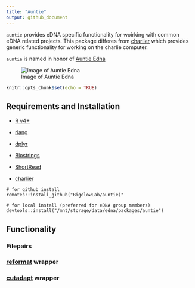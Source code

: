 ```yaml
---
title: "Auntie"
output: github_document
---
```


`auntie` provides eDNA specific functionality for woirking with common eDNA related projects.  This package differes from [charlier](https://github.com/BigelowLab/charlier) which provides generic functionality for working on the charlie computer.

`auntie` is named in honor of [Auntie Edna](https://duckduckgo.com/?q=Incredibles+Auntie+Edna)

![Image of Auntie Edna](https://static.wikia.nocookie.net/pixar/images/8/8b/I2_-_Edna.png/revision/latest?cb=20180621022628)

```r
knitr::opts_chunk$set(echo = TRUE)
```

## Requirements and Installation

 + [R v4+](https://www.r-project.org/)
 
 + [rlang](https://CRAN.R-project.org/package=rlang)

 + [dplyr](https://CRAN.R-project.org/package=dplyr)

 + [Biostrings](http://www.bioconductor.org/packages/release/bioc/html/Biostrings.html)

 + [ShortRead](http://www.bioconductor.org/packages/release/bioc/html/ShortRead.html)

 + [charlier](https://github.com/BigelowLab/charlier)
 
 
```
# for github install
remotes::install_github("BigelowLab/auntie)"

# for local install (preferred for eDNA group members)
devtools::install("/mnt/storage/data/edna/packages/auntie")
```

## Functionality

### Filepairs

### [reformat]() wrapper

### [cutadapt]() wrapper

